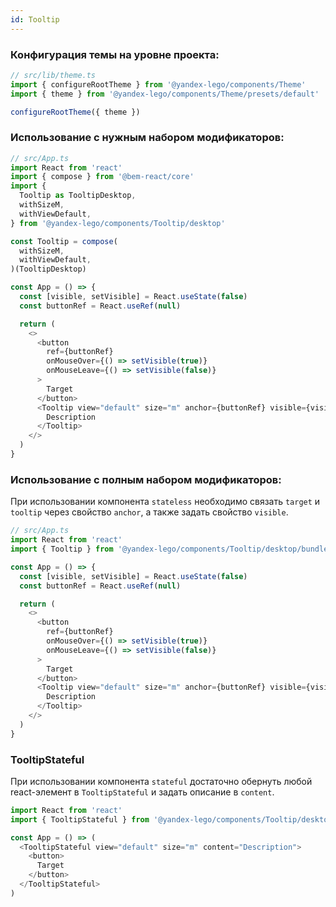```yaml
---
id: Tooltip
---
```


### Конфигурация темы на уровне проекта:

```ts
// src/lib/theme.ts
import { configureRootTheme } from '@yandex-lego/components/Theme'
import { theme } from '@yandex-lego/components/Theme/presets/default'

configureRootTheme({ theme })
```

### Использование с нужным набором модификаторов:

```ts
// src/App.ts
import React from 'react'
import { compose } from '@bem-react/core'
import {
  Tooltip as TooltipDesktop,
  withSizeM,
  withViewDefault,
} from '@yandex-lego/components/Tooltip/desktop'

const Tooltip = compose(
  withSizeM,
  withViewDefault,
)(TooltipDesktop)

const App = () => {
  const [visible, setVisible] = React.useState(false)
  const buttonRef = React.useRef(null)

  return (
    <>
      <button
        ref={buttonRef}
        onMouseOver={() => setVisible(true)}
        onMouseLeave={() => setVisible(false)}
      >
        Target
      </button>
      <Tooltip view="default" size="m" anchor={buttonRef} visible={visible}>
        Description
      </Tooltip>
    </>
  )
}
```

### Использование с полным набором модификаторов:

При использовании компонента `stateless` необходимо связать `target` и `tooltip` через свойство `anchor`, а также задать свойство `visible`.

```ts
// src/App.ts
import React from 'react'
import { Tooltip } from '@yandex-lego/components/Tooltip/desktop/bundle'

const App = () => {
  const [visible, setVisible] = React.useState(false)
  const buttonRef = React.useRef(null)

  return (
    <>
      <button
        ref={buttonRef}
        onMouseOver={() => setVisible(true)}
        onMouseLeave={() => setVisible(false)}
      >
        Target
      </button>
      <Tooltip view="default" size="m" anchor={buttonRef} visible={visible}>
        Description
      </Tooltip>
    </>
  )
}
```

### TooltipStateful

При использовании компонента `stateful` достаточно обернуть любой react-элемент в `TooltipStateful` и задать описание в `content`.

```ts
import React from 'react'
import { TooltipStateful } from '@yandex-lego/components/Tooltip/desktop/bundle'

const App = () => (
  <TooltipStateful view="default" size="m" content="Description">
    <button>
      Target
    </button>
  </TooltipStateful>
)
```
